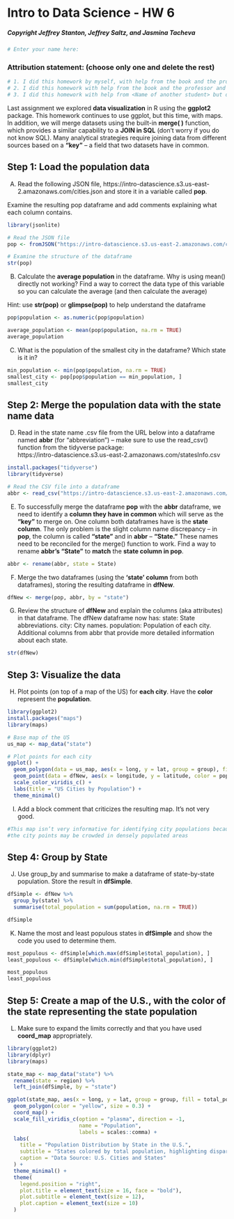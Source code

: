# Intro to Data Science - HW 6
##### Copyright Jeffrey Stanton, Jeffrey Saltz, and Jasmina Tacheva


```r
# Enter your name here: 
```


### Attribution statement: (choose only one and delete the rest)


```r
# 1. I did this homework by myself, with help from the book and the professor.
# 2. I did this homework with help from the book and the professor and these Internet sources:
# 3. I did this homework with help from <Name of another student> but did not cut and paste any code.
```

Last assignment we explored **data visualization** in R using the **ggplot2** package. This homework continues to use ggplot, but this time, with maps.  In addition, we will merge datasets using the built-in **merge( )** function, which provides a similar capability to a **JOIN in SQL** (don't worry if you do not know SQL). Many analytical strategies require joining data from different sources based on a **“key”** – a field that two datasets have in common. 

## Step 1: Load the population data

A.	Read the following JSON file, https://intro-datascience.s3.us-east-2.amazonaws.com/cities.json and store it in a variable called **pop**.

Examine the resulting pop dataframe and add comments explaining what each column contains.



```r
library(jsonlite)

# Read the JSON file
pop <- fromJSON("https://intro-datascience.s3.us-east-2.amazonaws.com/cities.json")

# Examine the structure of the dataframe
str(pop)
```

B.	Calculate the **average population** in the dataframe. Why is using mean() directly not working? Find a way to correct the data type of this variable so you can calculate the average (and then calculate the average)

Hint: use **str(pop)** or **glimpse(pop)** to help understand the dataframe


```r

pop$population <- as.numeric(pop$population)

average_population <- mean(pop$population, na.rm = TRUE)
average_population
```

C.	What is the population of the smallest city in the dataframe? Which state is it in?


```r
min_population <- min(pop$population, na.rm = TRUE)
smallest_city <- pop[pop$population == min_population, ]
smallest_city
```

## Step 2: Merge the population data with the state name data

D)	Read in the state name .csv file from the URL below into a dataframe named **abbr** (for "abbreviation") – make sure to use the read_csv() function from the tidyverse package: <br>
https://intro-datascience.s3.us-east-2.amazonaws.com/statesInfo.csv



```r
install.packages("tidyverse")
library(tidyverse)

# Read the CSV file into a dataframe
abbr <- read_csv("https://intro-datascience.s3.us-east-2.amazonaws.com/statesInfo.csv")
```

E)	To successfully merge the dataframe **pop** with the **abbr** dataframe, we need to identify a **column they have in common** which will serve as the **“key”** to merge on. One column both dataframes have is the **state column**. The only problem is the slight column name discrepancy – in **pop**, the column is called **“state”** and in **abbr** – **“State.”** These names need to be reconciled for the merge() function to work. Find a way to rename **abbr’s “State”** to **match** the **state column in pop**.    


```r
abbr <- rename(abbr, state = State)
```

F)	Merge the two dataframes (using the **‘state’ column** from both dataframes), storing the resulting dataframe in **dfNew**.


```r
dfNew <- merge(pop, abbr, by = "state")
```

G)	Review the structure of **dfNew** and explain the columns (aka attributes) in that dataframe.
The dfNew dataframe now has:
state: State abbreviations.
city: City names.
population: Population of each city.
Additional columns from abbr that provide more detailed information about each state.

```r
str(dfNew)
```

## Step 3: Visualize the data

H)	Plot points (on top of a map of the US) for **each city**. Have the **color** represent the **population**.


```r
library(ggplot2)
install.packages("maps")
library(maps)

# Base map of the US
us_map <- map_data("state")

# Plot points for each city
ggplot() +
  geom_polygon(data = us_map, aes(x = long, y = lat, group = group), fill = "white", color = "black") +
  geom_point(data = dfNew, aes(x = longitude, y = latitude, color = population), size = 2) +
  scale_color_viridis_c() +
  labs(title = "US Cities by Population") +
  theme_minimal()
```

I)	Add a block comment that criticizes the resulting map. It’s not very good.


```r
#This map isn’t very informative for identifying city populations because the #color scale is too broad, making it difficult to see differences
#the city points may be crowded in densely populated areas


```

## Step 4: Group by State


J)	Use group_by and summarise to make a dataframe of state-by-state population. Store the result in **dfSimple**.


```r
dfSimple <- dfNew %>%
  group_by(state) %>%
  summarise(total_population = sum(population, na.rm = TRUE))

dfSimple
```

K)	Name the most and least populous states in **dfSimple** and show the code you used to determine them.


```r
most_populous <- dfSimple[which.max(dfSimple$total_population), ]
least_populous <- dfSimple[which.min(dfSimple$total_population), ]

most_populous
least_populous
```

## Step 5: Create a map of the U.S.,  with the color of the state representing the state population

L) Make sure to expand the limits correctly and that you have used **coord_map** appropriately.



```r
library(ggplot2)
library(dplyr)
library(maps)

state_map <- map_data("state") %>%
  rename(state = region) %>%
  left_join(dfSimple, by = "state")

ggplot(state_map, aes(x = long, y = lat, group = group, fill = total_population)) +
  geom_polygon(color = "yellow", size = 0.3) +
  coord_map() +
  scale_fill_viridis_c(option = "plasma", direction = -1, 
                       name = "Population", 
                       labels = scales::comma) +
  labs(
    title = "Population Distribution by State in the U.S.",
    subtitle = "States colored by total population, highlighting disparities",
    caption = "Data Source: U.S. Cities and States"
  ) +
  theme_minimal() +
  theme(
    legend.position = "right",
    plot.title = element_text(size = 16, face = "bold"),
    plot.subtitle = element_text(size = 12),
    plot.caption = element_text(size = 10)
  )
```
